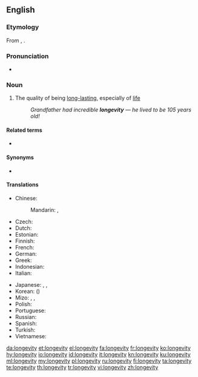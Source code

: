 ==English==

===Etymology===
From {{etyl|la|en}} {{m|la|longaevitas}}, {{compound|longus|aevum|t1=long|t2=age|lang=la}}.

===Pronunciation===
* {{IPA|/lɒnˈdʒɛ.vɪ.ti/|lang=en}}

===Noun===
{{en-noun|longevities}}

# The quality of being [[long-lasting]], especially of [[life]]
#: ''Grandfather had incredible '''longevity''' &mdash; he lived to be 105 years old!''

====Related terms====
* {{l|en|longevous}}

====Synonyms====
* {{l|en|permanence}}

====Translations====
{{trans-top|the quality of being long-lasting, especially of life}}
* Chinese:
*: Mandarin: {{t|cmn|長壽|sc=Hani}}, {{t+|cmn|长寿|tr=chángshòu|sc=Hani}}
* Czech: {{t|cs|dlouhověkost|f}}
* Dutch: {{t+|nl|levensduur|m}}
* Estonian: {{t|et|pikaealisus}}
* Finnish: {{t+|fi|pitkäikäisyys}}
* French: {{t+|fr|longévité|f}}
* German: {{t|de|Langlebigkeit|f}}
* Greek: {{t+|el|μακροζωία|f}}
* Indonesian: {{t+|id|panjang umur}}
* Italian: {{t+|it|longevità}}
{{trans-mid}}
* Japanese: {{t+|ja|寿命|tr=じゅみょう, jumyō|sc=Jpan}}, {{t+|ja|長寿|tr=ちょうじゅ, chōju|sc=Jpan}}, {{t|ja|不老不死|tr=ふろうふし, furōfushi|sc=Jpan}}
* Korean: {{t+|ko|장수|sc=Kore}} ({{t+|ko|長壽|sc=Kore}})
* Mizo: {{t|lus|damreina}}, {{t|lus|daihreina}}, {{t|lus|tlona}}
* Polish: {{t|pl|długowieczność|f}}
* Portuguese: {{t|pt|longevidade|f}}
* Russian: {{t+|ru|долголе́тие|n}}
* Spanish: {{t+|es|longevidad|f}}
* Turkish: {{l|tr|uzun}} {{t|tr|ömürlülük}}
* Vietnamese: {{t|vi|sống lâu|alt=sự sống lâu}}
{{trans-bottom}}

[[da:longevity]]
[[et:longevity]]
[[el:longevity]]
[[fa:longevity]]
[[fr:longevity]]
[[ko:longevity]]
[[hy:longevity]]
[[io:longevity]]
[[id:longevity]]
[[it:longevity]]
[[kn:longevity]]
[[ku:longevity]]
[[ml:longevity]]
[[my:longevity]]
[[pl:longevity]]
[[ru:longevity]]
[[fi:longevity]]
[[ta:longevity]]
[[te:longevity]]
[[th:longevity]]
[[tr:longevity]]
[[vi:longevity]]
[[zh:longevity]]